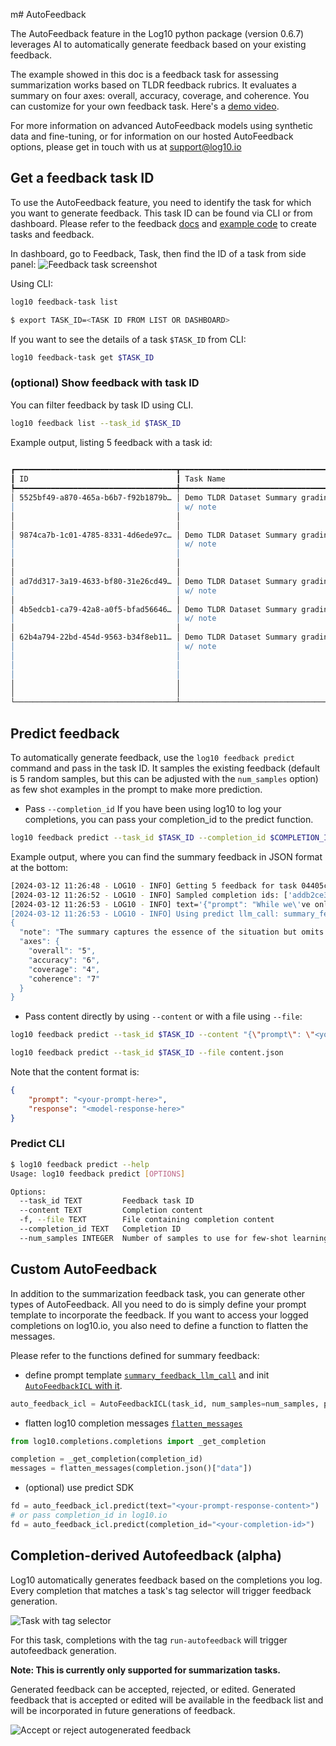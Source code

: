 m# AutoFeedback

The AutoFeedback feature in the Log10 python package (version 0.6.7) leverages AI to automatically generate feedback based on your existing feedback.

The example showed in this doc is a feedback task for assessing summarization works based on TLDR feedback rubrics. It evaluates a summary on four axes: overall, accuracy, coverage, and coherence. You can customize for your own feedback task.
Here's a [demo video](https://www.loom.com/share/d8edc6de392a4cae94793a398031249d?sid=94654364-4bfc-4460-a8c1-23186c92c543).

For more information on advanced AutoFeedback models using synthetic data and fine-tuning, or for information on our hosted AutoFeedback options, please get in touch with us at support@log10.io

## Get a feedback task ID

To use the AutoFeedback feature, you need to identify the task for which you want to generate feedback. This task ID can be found via CLI or from dashboard. Please refer to the feedback [docs](./feedback.mdx) and [example code](https://github.com/log10-io/log10/blob/4cb7a1c65aa35b267eeb900a582ed3ab681faeb0/examples/feedback/summary_feedback.py) to create tasks and feedback.

In dashboard, go to Feedback, Task, then find the ID of a task from side panel:
![Feedback task screenshot](/images/docs/feedback_task.png)

Using CLI:

```bash
log10 feedback-task list
```

```bash
$ export TASK_ID=<TASK ID FROM LIST OR DASHBOARD>
```

If you want to see the details of a task `$TASK_ID` from CLI:

```bash
log10 feedback-task get $TASK_ID
```

### (optional) Show feedback with task ID

You can filter feedback by task ID using CLI.

```bash
log10 feedback list --task_id $TASK_ID
```

Example output, listing 5 feedback with a task id:

```bash
                                                                       Feedback
┏━━━━━━━━━━━━━━━━━━━━━━━━━━━━━━━━━━━━┳━━━━━━━━━━━━━━━━━━━━━━━━━━━━━━━━━━━━┳━━━━━━━━━━━━━━━━━━━━━━━━━━━━━━━━━━━━┳━━━━━━━━━━━━━━━━━━━━━━━━━━━━━━━━━━━━━┓
┃ ID                                 ┃ Task Name                          ┃ Feedback                           ┃ Completion ID                       ┃
┡━━━━━━━━━━━━━━━━━━━━━━━━━━━━━━━━━━━━╇━━━━━━━━━━━━━━━━━━━━━━━━━━━━━━━━━━━━╇━━━━━━━━━━━━━━━━━━━━━━━━━━━━━━━━━━━━╇━━━━━━━━━━━━━━━━━━━━━━━━━━━━━━━━━━━━━┩
│ 5525bf49-a870-465a-b6b7-f92b1879b… │ Demo TLDR Dataset Summary grading  │ {"note": "The summary conveys the  │ 431ee175-3a37-436a-bd46-5f3c2b7976… │
│                                    │ w/ note                            │ main idea of the post.",           │                                     │
│                                    │                                    │ "overall": 7, "accuracy": 7,       │                                     │
│                                    │                                    │ "coverage": 7, "coherence": 7}     │                                     │
│ 9874ca7b-1c01-4785-8331-4d6ede97c… │ Demo TLDR Dataset Summary grading  │ {"note": "•explicit purpose        │ 447c3b69-6aea-4f4d-95e6-cbf37adca8… │
│                                    │ w/ note                            │ statement will make summary        │                                     │
│                                    │                                    │ perfect. ", "overall": 6,          │                                     │
│                                    │                                    │ "accuracy": 7, "coverage": 6,      │                                     │
│                                    │                                    │ "coherence": 7}                    │                                     │
│ ad7dd317-3a19-4633-bf80-31e26cd49… │ Demo TLDR Dataset Summary grading  │ {"note": "Missing details of       │ 1d2396bf-df44-4eaf-a98a-a7efc6035f… │
│                                    │ w/ note                            │ why.", "overall": 4, "accuracy":   │                                     │
│                                    │                                    │ 7, "coverage": 4, "coherence": 7}  │                                     │
│ 4b5edcb1-ca79-42a8-a0f5-bfad56646… │ Demo TLDR Dataset Summary grading  │ {"note": "Should mention they're   │ 264a3ca1-7bcc-4679-b8ad-8ad9d06970… │
│                                    │ w/ note                            │ male.", "overall": 6, "accuracy":  │                                     │
│                                    │                                    │ 7, "coverage": 6, "coherence": 7}  │                                     │
│ 62b4a794-22bd-454d-9563-b34f8eb11… │ Demo TLDR Dataset Summary grading  │ {"note": "•summary is sufficient   │ 32a5de77-2cff-409f-b20c-7a44b2bfde… │
│                                    │ w/ note                            │ to provide a gist of OP's          │                                     │
│                                    │                                    │ dilemma.\n\n•an explicit purpose   │                                     │
│                                    │                                    │ statement will make the summary    │                                     │
│                                    │                                    │ better. ", "overall": 6,           │                                     │
│                                    │                                    │ "accuracy": 7, "coverage": 6,      │                                     │
│                                    │                                    │ "coherence": 7}                    │                                     │
└────────────────────────────────────┴────────────────────────────────────┴────────────────────────────────────┴─────────────────────────────────────┘
```

## Predict feedback

To automatically generate feedback, use the `log10 feedback predict` command and pass in the task ID. It samples the existing feedback (default is 5 random samples, but this can be adjusted with the `num_samples` option) as few shot examples in the prompt to make more prediction.

- Pass `--completion_id`
  If you have been using log10 to log your completions, you can pass your completion_id to the predict function.

```bash
log10 feedback predict --task_id $TASK_ID --completion_id $COMPLETION_ID
```

Example output, where you can find the summary feedback in JSON format at the bottom:

```bash
[2024-03-12 11:26:48 - LOG10 - INFO] Getting 5 feedback for task 04405cbc-3420-4901-97b6-f8b7ed248205
[2024-03-12 11:26:52 - LOG10 - INFO] Sampled completion ids: ['addb2ce3-49b6-41ba-8252-9d4103005608', '447c3b69-6aea-4f4d-95e6-cbf37adca846', '2966d9b0-cb43-4a44-9f02-bd431efe5824', '98d12905-e479-4c18-96e3-c88d0dee38ba', 'd6a614cc-bf67-4211-a4d5-5c9bf5f6b479']
[2024-03-12 11:26:53 - LOG10 - INFO] text='{"prompt": "While we\'ve only been in a proper relationship for 2 months we\'ve been romantically involved one way or another for the past 6 months. Yesterday she said there was something she wanted to ask me but felt horrible asking it so never ended up asking me. Today I convinced her that it was best for our interests that she just comes out and says it. She was unable to say it over Skype so she just sent me a text, the text said \\"Sometimes I get slightly paranoid that like sometimes I think that you might like the idea of having a girlfriend or just having a girlfriend more than you actually like me as a person\\".\\n\\nFirst and foremost I love this girl so much, I\'d do anything for her and it hurt me a little that she thinks this. I tried to explain to her how much I like her and there\'s no one else in the world I\'d want to be with but no matter what I say she says the doubt is still in her mind.\\n\\nI have a feeling that she might be insecure about our relationship because she told me that someone had told her that I wanted to have sex with her when I first met her (this is from one of my friends crazy ex\'s and is not true). I really like her and I want to make this work but what ever I say she doesn\'t seem to listen to me, how can I make her believe that I think she is the most amazing person in the world and I want to be with her, not the idea of a relationship?", "response": "My girlfriend thinks I like the idea of a girlfriend more than her."}'
[2024-03-12 11:26:53 - LOG10 - INFO] Using predict llm_call: summary_feedback_llm_call
{
  "note": "The summary captures the essence of the situation but omits key details about the cause of the girlfriend's insecurity and the narrator's efforts to reassure her.",
  "axes": {
    "overall": "5",
    "accuracy": "6",
    "coverage": "4",
    "coherence": "7"
  }
}
```

- Pass content directly by using `--content` or with a file using `--file`:

```bash
log10 feedback predict --task_id $TASK_ID --content "{\"prompt\": \"<your-prompt-here>\", \"response\": \"<model-response-here>\"}"

log10 feedback predict --task_id $TASK_ID --file content.json
```

Note that the content format is:
```json
{
    "prompt": "<your-prompt-here>",
    "response": "<model-response-here>"
}
```

### Predict CLI

```bash
$ log10 feedback predict --help
Usage: log10 feedback predict [OPTIONS]

Options:
  --task_id TEXT         Feedback task ID
  --content TEXT         Completion content
  -f, --file TEXT        File containing completion content
  --completion_id TEXT   Completion ID
  --num_samples INTEGER  Number of samples to use for few-shot learning
```

## Custom AutoFeedback

In addition to the summarization feedback task, you can generate other types of AutoFeedback.
All you need to do is simply define your prompt template to incorporate the feedback.
If you want to access your logged completions on log10.io, you also need to define a function to flatten the messages.

Please refer to the functions defined for summary feedback:

- define prompt template [`summary_feedback_llm_call`](https://github.com/log10-io/log10/blob/4cb7a1c65aa35b267eeb900a582ed3ab681faeb0/log10/feedback/_summary_feedback_utils.py#L77) and init [`AutoFeedbackICL` with it](https://github.com/log10-io/log10/blob/4cb7a1c65aa35b267eeb900a582ed3ab681faeb0/log10/feedback/autofeedback.py#L30C60-L30C114).

```python
auto_feedback_icl = AutoFeedbackICL(task_id, num_samples=num_samples, predict_func=summary_feedback_llm_call)
```

- flatten log10 completion messages [`flatten_messages`](https://github.com/log10-io/log10/blob/4cb7a1c65aa35b267eeb900a582ed3ab681faeb0/log10/feedback/_summary_feedback_utils.py#L80C5-L80C21)

```python
from log10.completions.completions import _get_completion

completion = _get_completion(completion_id)
messages = flatten_messages(completion.json()["data"])
```

- (optional) use predict SDK

```python
fd = auto_feedback_icl.predict(text="<your-prompt-response-content>")
# or pass completion_id in log10.io
fd = auto_feedback_icl.predict(completion_id="<your-completion-id>")
```

## Completion-derived Autofeedback (alpha)
Log10 automatically generates feedback based on the completions you log.
Every completion that matches a task's tag selector will trigger feedback generation.

![Task with tag selector](/images/docs/autofeedback/task-tag.png)

For this task, completions with the tag `run-autofeedback` will trigger autofeedback generation.

**Note: This is currently only supported for summarization tasks.**

Generated feedback can be accepted, rejected, or edited.
Generated feedback that is accepted or edited will be available in the feedback list and will be incorporated in future generations of feedback.

![Accept or reject autogenerated feedback](/images/docs/autofeedback/accept-reject.png)

